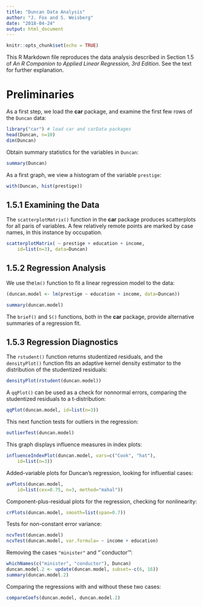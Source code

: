 ---
title: "Duncan Data Analysis"
author: "J. Fox and S. Weisberg"
date: "2018-04-24"
output: html_document
---

```{r setup, include=FALSE}
knitr::opts_chunk$set(echo = TRUE)
```

This R Markdown file reproduces the data analysis described in Section 1.5 of _An R Companion to Applied Linear Regression, 3rd Edition_.  See the text for further explanation.

# Preliminaries

As a first step, we load the **car** package, and examine the first few rows of the `Duncan` data:
```{r}
library("car") # load car and carData packages
head(Duncan, n=10)
dim(Duncan)
```

Obtain summary statistics for the variables in `Duncan`:
```{r}
summary(Duncan)
```

As a first graph, we view a histogram of the variable `prestige`:
```{r, fig.width=5, fig.height=5}
with(Duncan, hist(prestige))
```


## 1.5.1 Examining the Data

The `scatterplotMatrix()` function in the **car** package produces scatterplots for all paris of variables.  A few relatively remote points are marked by case names, in this instance by occupation.
```{r fig.height=8, fig.width=8}
scatterplotMatrix( ~ prestige + education + income, 
    id=list(n=3), data=Duncan)
```

## 1.5.2 Regression Analysis

We use the`lm()` function to fit a linear regression model to the data:
```{r}
(duncan.model <- lm(prestige ~ education + income, data=Duncan))
```

```{r}
summary(duncan.model)
```
The `brief()` and `S()` functions, both in the **car** package, provide alternative summaries of a regression fit.

## 1.5.3 Regression Diagnostics

The `rstudent()` function returns studentized residuals, and the `densityPlot()` function fits an adaptive kernel density estimator to the distribution of the studentized residuals:
```{r fig.height=5, fig.width=5}
densityPlot(rstudent(duncan.model))
```

A `qqPlot()` can be used as a check for nonnormal errors, comparing the studentized residuals to a t-distribution:
```{r fig.height=5,fig.width=5}
qqPlot(duncan.model, id=list(n=3))
```

This next function tests for outliers in the regression:
```{r}
outlierTest(duncan.model)
```

This graph displays influence measures in index plots:
```{r fig.height=6,fig.width=6}
influenceIndexPlot(duncan.model, vars=c("Cook", "hat"), 
    id=list(n=3))
```

Added-variable plots for Duncan's regression, looking for influential cases:

```{r fig.height=4, fig.width=8}
avPlots(duncan.model, 
    id=list(cex=0.75, n=3, method="mahal"))
```

Component-plus-residual plots for the regression, checking for nonlinearity:

```{r fig.height=4, fig.width=8}
crPlots(duncan.model, smooth=list(span=0.7))
```

Tests for non-constant error variance:

```{r}
ncvTest(duncan.model)
ncvTest(duncan.model, var.formula= ~ income + education)
```

Removing the cases `"minister"` and "`conductor'":

```{r}
whichNames(c("minister", "conductor"), Duncan)
duncan.model.2 <- update(duncan.model, subset=-c(6, 16))
summary(duncan.model.2)
```

Comparing the regressions with and without these two cases:
```{r}
compareCoefs(duncan.model, duncan.model.2)
```

